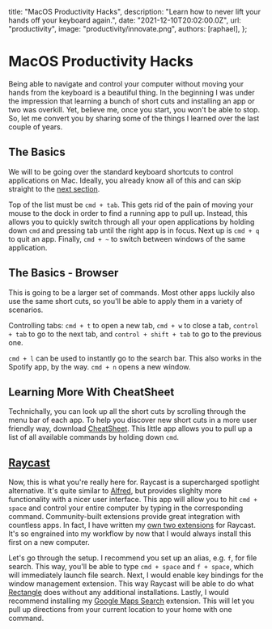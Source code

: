 
  title: "MacOS Productivity Hacks",
  description: "Learn how to never lift your hands off your keyboard again.",
  date: "2021-12-10T20:02:00.0Z",
  url: "productivity",
  image: "productivity/innovate.png",
  authors: [raphael],
};


# MacOS Productivity Hacks

Being able to navigate and control your computer without moving your hands from the keyboard is a beautiful thing.
In the beginning I was under the impression that learning a bunch of short cuts and installing an app or two was overkill.
Yet, believe me, once you start, you won't be able to stop. So, let me convert you by sharing some of the things I learned over
the last couple of years.

## The Basics

We will to be going over the standard keyboard shortcuts to control applications on Mac.
Ideally, you already know all of this and can skip straight to the [next section](#learn-more).

Top of the list must be `cmd + tab`. This gets rid of the pain of moving your mouse to the dock in order to find a running app to pull up.
Instead, this allows you to quickly switch through all your open applications by holding down `cmd` and pressing tab until the right app is in focus.
Next up is `cmd + q` to quit an app. Finally, `cmd + ~` to switch between windows of the same application.

## The Basics - Browser

This is going to be a larger set of commands. Most other apps luckily also use the same short cuts, so you'll be able to apply them in a variety of scenarios.

Controlling tabs: `cmd + t` to open a new tab, `cmd + w` to close a tab, `control + tab` to go to the next tab, and `control + shift + tab` to go to the previous one.

`cmd + l` can be used to instantly go to the search bar. This also works in the Spotify app, by the way. `cmd + n` opens a new window.

<a name="learn-more" />

## Learning More With CheatSheet

Technichally, you can look up all the short cuts by scrolling through the menu bar of each app.
To help you discover new short cuts in a more user friendly way, download [CheatSheet](https://www.mediaatelier.com/CheatSheet/).
This little app allows you to pull up a list of all available commands by holding down `cmd`.

## [Raycast](https://www.raycast.com)

Now, this is what you're really here for. Raycast is a supercharged spotlight alternative. It's quite similar to [Alfred](), but provides slighlty more functionality
with a nicer user interface. This app will allow you to hit `cmd + space` and control your entire computer by typing in the corresponding command. Community-built extensions
provide great integration with countless apps. In fact, I have written my [own two extensions](https://www.raycast.com/ratoru) for Raycast. It's so engrained into my workflow
by now that I would always install this first on a new computer.

Let's go through the setup. I recommend you set up an alias, e.g. `f`, for file search. This way, you'll be able to type `cmd + space` and `f + space`, which
will immediately launch file search. Next, I would enable key bindings for the window management extension. This way Raycast will be able to do what [Rectangle](https://rectangleapp.com/) does
without any additional installations. Lastly, I would recommend installing my [Google Maps Search](https://www.raycast.com/ratoru/google-maps-search) extension. This will let you pull up directions from your current location
to your home with one command.
